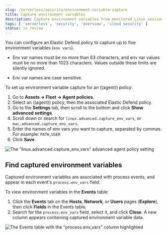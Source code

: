 ```yaml
---
slug: /serverless/security/environment-variable-capture
title: Capture environment variables
description: Capture environment variables from monitored Linux sessions.
tags: [ 'serverless', 'security', 'overview', 'cloud security' ]
status: in review
---
```


<DocBadge template="technical preview" />
<div id="environment-variable-capture"></div>


You can configure an Elastic Defend policy to capture up to five environment variables (`env vars`).

<DocCallOut title="Note">

* Env var names must be no more than 63 characters, and env var values must be no more than 1023 characters. Values outside these limits are silently ignored.

* Env var names are case sensitive.

</DocCallOut>

To set up environment variable capture for an ((agent)) policy:

1. Go to **Assets → Fleet → Agent policies**.
1. Select an ((agent)) policy, then the associated Elastic Defend policy.
1. Go to the **Settings** tab, then scroll to the bottom and click **Show advanced settings**.
1. Scroll down or search for `linux.advanced.capture_env_vars`, or `mac.advanced.capture_env_vars`.
1. Enter the names of env vars you want to capture, separated by commas. For example: `PATH,USER`
1. Click **Save**.

![The "linux.advanced.capture_env_vars" advanced agent policy setting](../images/environment-variable-capture/-cloud-native-security-env-var-capture.png)

<div id="find-cap-env-vars"></div>

## Find captured environment variables
Captured environment variables are associated with process events, and appear in each event's `process.env_vars` field.

To view environment variables in the **Events** table:

1. Click the **Events** tab on the **Hosts**, **Network**, or **Users** pages (**Explore**), then click **Fields** in the Events table.
1. Search for the `process.env_vars` field, select it, and click **Close**.
    A new column appears containing captured environment variable data.

![The Events table with the "process.env_vars" column highlighted](../images/environment-variable-capture/-cloud-native-security-env-var-capture-detail.png)
